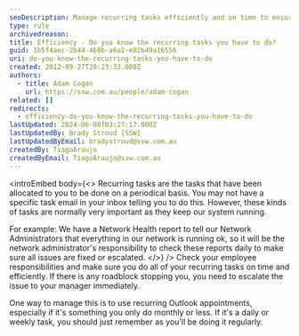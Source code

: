 ```yaml
---
seoDescription: Manage recurring tasks efficiently and on time to ensure smooth system operations, utilizing tools like Outlook appointments for periodic reminders.
type: rule
archivedreason:
title: Efficiency - Do you know the recurring tasks you have to do?
guid: 1b5f4aec-2b44-468b-a6a2-e02b49a16556
uri: do-you-know-the-recurring-tasks-you-have-to-do
created: 2012-09-27T20:23:33.000Z
authors:
  - title: Adam Cogan
    url: https://ssw.com.au/people/adam-cogan
related: []
redirects:
  - efficiency-do-you-know-the-recurring-tasks-you-have-to-do
lastUpdated: 2024-06-08T03:27:17.000Z
lastUpdatedBy: Brady Stroud [SSW]
lastUpdatedByEmail: bradystroud@ssw.com.au
createdBy: TiagoAraujo
createdByEmail: TiagoAraujo@ssw.com.au
---
```


<introEmbed
  body={<>
Recurring tasks are the tasks that have been allocated to you to be done on a periodical basis. You may not have a specific task email in your inbox telling you to do this. However, these kinds of tasks are normally very important as they keep our system running.

For example: We have a Network Health report to tell our Network Administrators that everything in our network is running ok, so it will be the network administrator's responsibility to check these reports daily to make sure all issues are fixed or escalated.
  </>}
/>
Check your employee responsibilities and make sure you do all of your recurring tasks on time and efficiently. If there is any roadblock stopping you, you need to escalate the issue to your manager immediately.

One way to manage this is to use recurring Outlook appointments, especially if it's something you only do monthly or less. If it's a daily or weekly task, you should just remember as you'll be doing it regularly.
